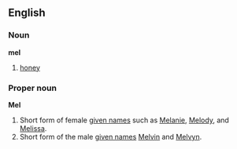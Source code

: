 ==English==
===Noun===
'''mel'''

#[[honey]]

===Proper noun===
'''Mel'''

#Short form of female [[given name]]s such as [[Melanie]], [[Melody]], and [[Melissa]].
#Short form of the male [[given name]]s [[Melvin]] and [[Melvyn]].